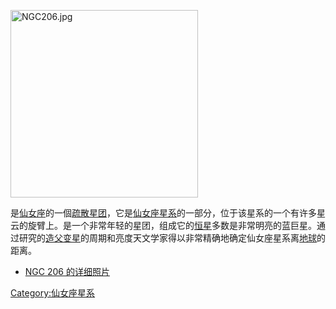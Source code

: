 [[File:NGC206.jpg|300px]]
{{NGCInfoBox|NGCID=NGC 206|發現者=弗里德里希·威廉·赫歇爾|發現日期=1786年10月17日|其他編號=|曆元=J2000.0|赤經=40分32.3秒|赤緯=40°44'18"|星座=仙女座|星體=疏散星团|星等=|表面亮度=|藍等=}}

'''{{lang|en|NGC 206}}'''是[[仙女座|仙女座]]的一個[[疏散星团|疏散星团]]，它是[[仙女座星系|仙女座星系]]的一部分，位于该星系的一个有许多星云的旋臂上。{{lang|en|NGC 206}}是一个非常年轻的星团，组成它的[[恒星|恒星]]多数是非常明亮的蓝巨星。通过研究{{lang|en|NGC 206}}的[[造父变星|造父变星]]的周期和亮度天文学家得以非常精确地确定仙女座星系离[[地球|地球]]的距离。



{{NGCReference|206}}
*[http://antwrp.gsfc.nasa.gov/apod/ap990402.html NGC 206 的详细照片]{{Wayback|url=http://antwrp.gsfc.nasa.gov/apod/ap990402.html |date=20061005155433 }}

{{Catalogs|NGC=206}}
{{仙女座恒星}}

[[Category:仙女座星系|Category:仙女座星系]]